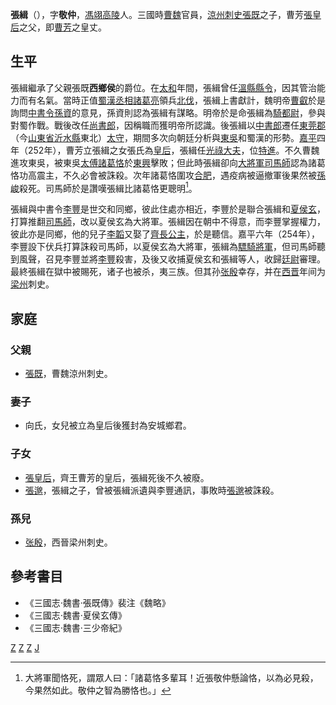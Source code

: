 '''張緝'''（{{bd|？||254年|catIdx=Z}}），字'''敬仲'''，[[左馮翊|馮翊]][[高陵区|高陵]]人。三國時[[曹魏|曹魏]]官員，[[涼州|涼州]][[刺史|刺史]][[張既|張既]]之子，曹芳[[张皇后_(曹魏)|張皇后]]之父，即[[曹芳|曹芳]]之皇丈。

== 生平 ==
張緝繼承了父親張既'''西鄉侯'''的爵位。在[[太和_(曹魏)|太和]]年間，張緝曾任[[温县|溫縣]][[縣令|縣令]]，因其管治能力而有名氣。當時正值[[蜀漢|蜀漢]][[丞相|丞相]][[諸葛亮|諸葛亮]]領兵[[诸葛亮北伐|北伐]]，張緝上書獻計，魏明帝[[曹叡|曹叡]]於是詢問[[中書令|中書令]][[孫資|孫資]]的意見，孫資則認為張緝有謀略。明帝於是命張緝為[[騎都尉|騎都尉]]，參與對蜀作戰。戰後改任[[尚書郎|尚書郎]]，因稱職而獲明帝所認識。後張緝以[[中書郎|中書郎]]遷任[[東莞郡|東莞郡]]（今[[山東省|山東省]][[沂水县|沂水縣]]東北）[[太守|太守]]，期間多次向朝廷分析與[[孫吳|東吳]]和蜀漢的形勢。[[嘉平_(曹魏)|嘉平]]四年（252年），曹芳立張緝之女張氏為[[皇后|皇后]]，張緝任[[光祿大夫|光祿大夫]]，位[[特進|特進]]。不久曹魏進攻東吳，被東吳[[太傅|太傅]][[諸葛恪|諸葛恪]]於[[東興之戰|東興]]擊敗；但此時張緝卻向[[大将军_(东亚)|大將軍]][[司馬師|司馬師]]認為諸葛恪功高震主，不久必會被誅殺。次年諸葛恪圍攻[[合肥|合肥]]，遇疫病被逼撤軍後果然被[[孫峻|孫峻]]殺死。司馬師於是讚嘆張緝比諸葛恪更聰明<ref>大將軍聞恪死，謂眾人曰：「諸葛恪多輩耳！近張敬仲懸論恪，以為必見殺，今果然如此。敬仲之智為勝恪也。」</ref>。

張緝與中書令[[李丰_(曹魏)|李豐]]是世交和同鄉，彼此住處亦相近，李豐於是聯合張緝和[[夏侯玄|夏侯玄]]，打算推翻[[司馬師|司馬師]]，改以夏侯玄為大將軍。張緝因在朝中不得意，而李豐掌握權力，彼此亦是同鄉，他的兒子[[李韜|李韜]]又娶了[[齊長公主|齊長公主]]，於是聽信。嘉平六年（254年），李豐設下伏兵打算誅殺司馬師，以夏侯玄為大將軍，張緝為[[骠骑将军|驃騎將軍]]，但司馬師聽到風聲，召見李豐並將[[李丰_(曹魏)|李豐]]殺害，及後又收捕夏侯玄和張緝等人，收歸[[廷尉|廷尉]]審理。最終張緝在獄中被賜死，诸子也被杀，夷三族。但其孙[[张殷|张殷]]幸存，并在[[西晋|西晋]]年间为[[梁州_(古代)|梁州]]刺史。

== 家庭 ==
=== 父親 ===
*[[張既|張既]]，曹魏涼州刺史。
=== 妻子 ===
*向氏，女兒被立為皇后後獲封為安城鄉君。

=== 子女 ===
*[[张皇后_(曹魏)|張皇后]]，齊王曹芳的皇后，張緝死後不久被廢。
*[[張邈_(曹魏)|張邈]]，張緝之子，曾被張緝派遺與李豐通訊，事敗時[[張邈_(曹魏)|張邈]]被誅殺。

=== 孫兒 ===
*[[张殷|张殷]]，西晉梁州刺史。

==參考書目==
* 《三國志·魏書·張既傳》裴注《魏略》
*《三國志·魏書·夏侯玄傳》
*《三國志·魏書·三少帝紀》
<references/>

[[Category:曹魏政治人物|Z]]
[[Category:三國被賜死人物|Z]]
[[Category:高陵人|Z]]
[[Category:張姓|J]]